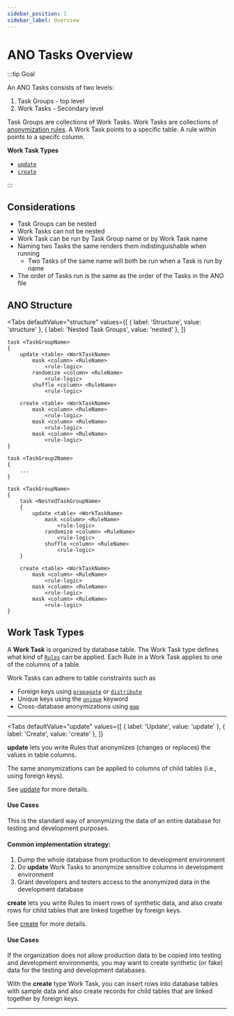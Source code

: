 ```yaml
---
sidebar_position: 1
sidebar_label: Overview
---
```



# ANO Tasks Overview

:::tip Goal

An ANO Tasks consists of two levels:

1. Task Groups - top level
2. Work Tasks - Secondary level

Task Groups are collections of Work Tasks. Work Tasks are collections of [anonymization rules](../../rules/overview). A Work Task points to a specific table. A rule within points to a specifc column.

**Work Task Types**

- [`update`](../update)
- [`create`](../create)

:::

## Considerations

- Task Groups can be nested
- Work Tasks can not be nested
- Work Task can be run by Task Group name or by Work Task name
- Naming two Tasks the same renders them indistinguishable when running
  - Two Tasks of the same name will both be run when a Task is run by name
- The order of Tasks run is the same as the order of the Tasks in the ANO file

## ANO Structure

<Tabs
  defaultValue="structure"
  values={[
    { label: 'Structure', value: 'structure' },
    { label: 'Nested Task Groups', value: 'nested' },
  ]}
>

<TabItem value="structure">

```ano
task <TaskGroupName>
{
    update <table> <WorkTaskName>
        mask <column> <RuleName>
            <rule-logic>
        randomize <column> <RuleName>
            <rule-logic>
        shuffle <column> <RuleName>
            <rule-logic>

    create <table> <WorkTaskName>
        mask <column> <RuleName>
            <rule-logic>
        mask <column> <RuleName>
            <rule-logic>
        mask <column> <RuleName>
            <rule-logic>
}

task <TaskGroup2Name>
{
    ...
}

```

</TabItem>

<TabItem value="nested">

```ano
task <TaskGroupName>
{
    task <NestedTaskGroupName>
    {
        update <table> <WorkTaskName>
            mask <column> <RuleName>
                <rule-logic>
            randomize <column> <RuleName>
                <rule-logic>
            shuffle <column> <RuleName>
                <rule-logic>
    }

    create <table> <WorkTaskName>
        mask <column> <RuleName>
            <rule-logic>
        mask <column> <RuleName>
            <rule-logic>
        mask <column> <RuleName>
            <rule-logic>
}

```

</TabItem>
</Tabs>

## Work Task Types

A **Work Task** is organized by database table. The Work Task type defines what kind of [`Rules`](../../rules/overview) can be applied.
Each Rule in a Work Task applies to one of the columns of a table.

Work Tasks can adhere to table constraints such as

- Foreign keys using [`propagate`](../../rules/propagate) or [`distribute`](../../rules/distribute)
- Unique keys using the [`unique`](../../rules/overview#unique) keyword
- Cross-database anonymizations using [`map`](../../rules/map)

---

<Tabs
  defaultValue="update"
  values={[
    { label: 'Update', value: 'update' },
    { label: 'Create', value: 'create' },
  ]}
>

<TabItem value="update">

**update** lets you write Rules that anonymizes (changes or replaces) the values in table columns.

The same anonymizations can be applied to columns of child tables (i.e., using foreign keys).

See [update](../update) for more details.

#### Use Cases

This is the standard way of anonymizing the data of an entire database for testing and development purposes.

#### Common implementation strategy:

1. Dump the whole database from production to development environment
2. Do **update** Work Tasks to anonymize sensitive columns in development environment
3. Grant developers and testers access to the anonymized data in the development database

</TabItem>

<TabItem value="create">

**create** lets you write Rules to insert rows of synthetic data,
and also create rows for child tables that are linked together by foreign keys.

See [create](../create) for more details.

#### Use Cases

If the organization does not allow production data to be copied into testing and development environments,
you may want to create synthetic (or fake) data for the testing and development databases.

With the **create** type Work Task,
you can insert rows into database tables with sample data
and also create records for child tables that are linked together by foreign keys.

</TabItem>
</Tabs>

---
